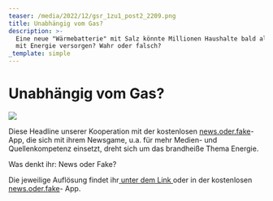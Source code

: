 ```yaml
---
teaser: /media/2022/12/gsr_1zu1_post2_2209.png
title: Unabhängig vom Gas?
description: >-
  Eine neue "Wärmebatterie" mit Salz könnte Millionen Haushalte bald alternativ
  mit Energie versorgen? Wahr oder falsch?
_template: simple
---
```


# Unabhängig vom Gas?

![](/media/2022/12/gsr_1zu1_post2_2209.png)

Diese Headline unserer Kooperation mit der kostenlosen [news.oder.fake](https://www.facebook.com/newsoderfake?__cft__%5B0%5D=AZXFYK-DSmLQ8T3Ygd_MhsPMmCyTU5v5IvAdINGZXwRFMSdI4xbNjmPCKeQb3QzZkn3OR093iPrpSLx9_cteu1j4y2aRIfM1nrvvllm3JDI3tPBmWBg3TeXtMvSYsDwz0GJ9fwQ-GZYutq8Mr6AiGZBMR8iG5PNJDr7nkeA3XpJ61NcfQv_I-HuOi38KgrPy21gXD7MBKOa0fNEZbM_s4kFk&__tn__=-%5DK-R)-App, die sich mit ihrem Newsgame, u.a. für mehr Medien- und Quellenkompetenz einsetzt, dreht sich um das brandheiße Thema Energie.

Was denkt ihr: News oder Fake?

Die jeweilige Auflösung findet ihr[ unter dem Link ](https://headline.newsoderfake.de/waermebatterie-mit-salz-vnJYEm?fbclid=IwAR02t0orjf7_rZUg5uk50efN5bh48Vl2PwQYLwM7CQX4HTmO_w84F4wgzmE)oder in der kostenlosen [news.oder.fake](https://www.facebook.com/newsoderfake?__cft__%5B0%5D=AZXFYK-DSmLQ8T3Ygd_MhsPMmCyTU5v5IvAdINGZXwRFMSdI4xbNjmPCKeQb3QzZkn3OR093iPrpSLx9_cteu1j4y2aRIfM1nrvvllm3JDI3tPBmWBg3TeXtMvSYsDwz0GJ9fwQ-GZYutq8Mr6AiGZBMR8iG5PNJDr7nkeA3XpJ61NcfQv_I-HuOi38KgrPy21gXD7MBKOa0fNEZbM_s4kFk&__tn__=-%5DK-R)- App.
